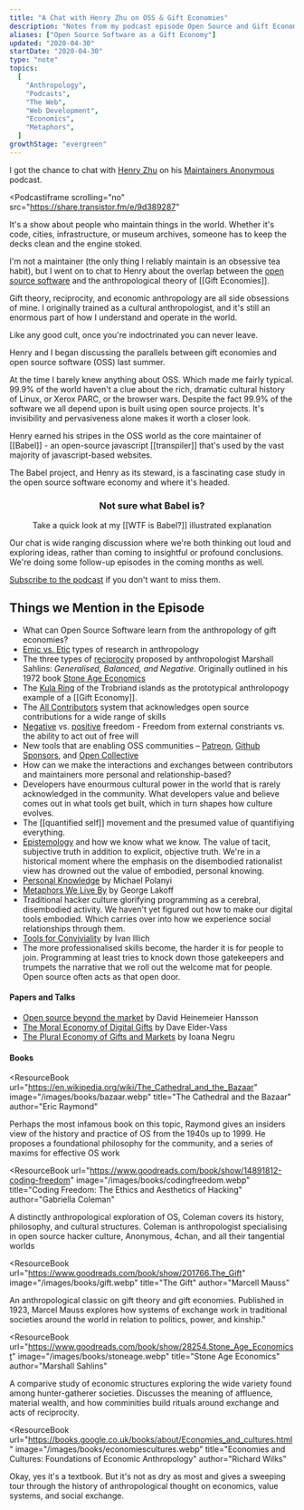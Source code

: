 ```yaml
---
title: "A Chat with Henry Zhu on OSS & Gift Economies"
description: "Notes from my podcast episode Open Source and Gift Economies on Maintainers Anonymous"
aliases: ["Open Source Software as a Gift Economy"]
updated: "2020-04-30"
startDate: "2020-04-30"
type: "note"
topics:
  [
    "Anthropology",
    "Podcasts",
    "The Web",
    "Web Development",
    "Economics",
    "Metaphors",
  ]
growthStage: "evergreen"
---
```


I got the chance to chat with [Henry Zhu](https://www.henryzoo.com) on his [Maintainers Anonymous](https://maintainersanonymous.com/) podcast.

<Podcastiframe
  scrolling="no"
  src="https://share.transistor.fm/e/9d389287"
></Podcastiframe>

<Spacer size="small" />

It's a show about people who maintain things in the world. Whether it's code, cities, infrastructure, or museum archives, someone has to keep the decks clean and the engine stoked.

I'm not a maintainer (the only thing I reliably maintain is an obsessive tea habit), but I went on to chat to Henry about the overlap between the [open source software](https://en.wikipedia.org/wiki/Open-source-software_movement) and the anthropological theory of [[Gift Economies]].

Gift theory, reciprocity, and economic anthropology are all side obsessions of mine. I originally trained as a cultural anthropologist, and it's still an enormous part of how I understand and operate in the world.

Like any good cult, once you're indoctrinated you can never leave.

<BasicImage
  alt="Illustration of a gift and the open source software symbol"
  width="300"
  src="https://res.cloudinary.com/dg3gyk0gu/image/upload/c_scale,f_auto,q_auto:good,w_1200/v1593552785/maggieappleton.com/notes/spot_gift.png"
/>

Henry and I began discussing the parallels between gift economies and open source software (OSS) last summer.

At the time I barely knew anything about OSS. Which made me fairly typical. 99.9% of the world haven't a clue about the rich, dramatic cultural history of Linux, or Xerox PARC, or the browser wars. Despite the fact 99.9% of the software we all depend upon is built using open source projects. It's invisibility and pervasiveness alone makes it worth a closer look.

Henry earned his stripes in the OSS world as the core maintainer of [[Babel]] - an open-source javascript [[transpiler]] that's used by the vast majority of javascript-based websites.

The Babel project, and Henry as its steward, is a fascinating case study in the open source software economy and where it's headed.

<Center>

### Not sure what Babel is?

Take a quick look at my [[WTF is Babel?]] illustrated explanation

</Center>

<BasicImage
  width="500px"
  alt="Illustrated words reading 'wtf is babel?'"
  src="https://res.cloudinary.com/dg3gyk0gu/image/upload/c_scale,w_600/v1593552781/maggieappleton.com/notes/babel_crop.png"
/>

Our chat is wide ranging discussion where we're both thinking out loud and exploring ideas, rather than coming to insightful or profound conclusions. We're doing some follow-up episodes in the coming months as well.

[Subscribe to the podcast](https://maintainersanonymous.com/) if you don't want to miss them.

## Things we Mention in the Episode

- What can Open Source Software learn from the anthropology of gift economies?
- [Emic vs. Etic](https://en.wikipedia.org/wiki/Emic_and_etic) types of research in anthropology
- The three types of [reciprocity](https://en.wikipedia.org/wiki/Reciprocity_(cultural_anthropology)) proposed by anthropologist Marshall Sahlins: _Generalised, Balanced, and Negative_. <Footnote idName={1}>Originally outlined in his 1972 book [Stone Age Economics](https://www.goodreads.com/book/show/28254.Stone_Age_Economics)</Footnote>
- The [Kula Ring](https://en.wikipedia.org/wiki/Kula_ring) of the Trobriand islands as the prototypical anthrolopogy example of a [[Gift Economy]].
- The [All Contributors](https://allcontributors.org/) system that acknowledges open source contributions for a wide range of skills
- [Negative](https://en.wikipedia.org/wiki/Negative_liberty) vs. [positive](https://en.wikipedia.org/wiki/Positive_liberty) freedom - Freedom from external constriants vs. the ability to act out of free will
- New tools that are enabling OSS communities – [Patreon](https://www.patreon.com/), [Github Sponsors](https://github.com/sponsors), and [Open Collective](https://opencollective.com/)
- How can we make the interactions and exchanges between contributors and maintainers more personal and relationship-based?
- Developers have enourmous cultural power in the world that is rarely acknowledged in the community. What developers value and believe comes out in what tools get built, which in turn shapes how culture evolves.
- The [[quantified self]] movement and the presumed value of quantifiying everything.
- [Epistemology](https://en.wikipedia.org/wiki/Epistemology) and how we
  know what we know. The value of tacit, subjective truth in addition to explicit,
  objective truth. We're in a historical moment where the emphasis on the disembodied
  rationalist view has drowned out the value of embodied, personal knowing.
- [Personal Knowledge](https://www.goodreads.com/book/show/282032.Personal_Knowledge) by Michael Polanyi
- [Metaphors We Live By](https://www.goodreads.com/book/show/34459.Metaphors_We_Live_By) by George Lakoff
- Traditional hacker culture glorifying programming as a cerebral, disembodied activity.
  We haven't yet figured out how to make our digital tools embodied. Which carries over into how we experience social relationships through them.
- [Tools for Conviviality](https://www.goodreads.com/book/show/253076.Tools_for_Conviviality) by Ivan Illich
- The more professionalised skills become, the harder it is for people to join. Programming at least tries to knock down those gatekeepers and trumpets the narrative that we roll out the welcome mat for people. Open source often acts as that open door.

<Spacer size="small" />

<References>

#### Papers and Talks

- [Open source beyond the market](https://m.signalvnoise.com/open-source-beyond-the-market/) by David Heinemeier Hansson
- [The Moral Economy of Digital Gifts](https://www.jstor.org/stable/26179346) by Dave Elder-Vass
- [The Plural Economy of Gifts and Markets](https://www.researchgate.net/publication/326331925_The_Plural_economy_of_gifts_and_markets) by Ioana Negru

#### Books

<ResourceBook
  url="https://en.wikipedia.org/wiki/The_Cathedral_and_the_Bazaar"
  image="/images/books/bazaar.webp"
  title="The Cathedral and the Bazaar"
  author="Eric Raymond"
>
  Perhaps the most infamous book on this topic, Raymond gives an insiders view
  of the history and practice of OS from the 1940s up to 1999. He proposes a
  foundational philosophy for the community, and a series of maxims for
  effective OS work
</ResourceBook>

<ResourceBook
  url="https://www.goodreads.com/book/show/14891812-coding-freedom"
  image="/images/books/codingfreedom.webp"
  title="Coding Freedom: The Ethics and Aesthetics of Hacking"
  author="Gabriella Coleman"
>
  A distinctly anthropological exploration of OS, Coleman covers its history,
  philosophy, and cultural structures. Coleman is anthropologist specialising in
  open source hacker culture, Anonymous, 4chan, and all their tangential worlds
</ResourceBook>

<ResourceBook
  url="https://www.goodreads.com/book/show/201766.The_Gift"
  image="/images/books/gift.webp"
  title="The Gift"
  author="Marcell Mauss"
>
  An anthropological classic on gift theory and gift economies. Published in
  1923, Marcel Mauss explores how systems of exchange work in traditional
  societies around the world in relation to politics, power, and kinship."
</ResourceBook>

<ResourceBook
  url="https://www.goodreads.com/book/show/28254.Stone_Age_Economicst"
  image="/images/books/stoneage.webp"
  title="Stone Age Economics"
  author="Marshall Sahlins"
>
  A comparive study of economic structures exploring the wide variety found
  among hunter-gatherer societies. Discusses the meaning of affluence, material
  wealth, and how comminities build rituals around exchange and acts of
  reciprocity.
</ResourceBook>

<ResourceBook
  url="https://books.google.co.uk/books/about/Economies_and_cultures.html"
  image="/images/books/economiescultures.webp"
  title="Economies and Cultures: Foundations of Economic Anthropology"
  author="Richard Wilks"
>
  Okay, yes it's a textbook. But it's not as dry as most and gives a sweeping
  tour through the history of anthropological thought on economics, value
  systems, and social exchange.
</ResourceBook>

</References>
